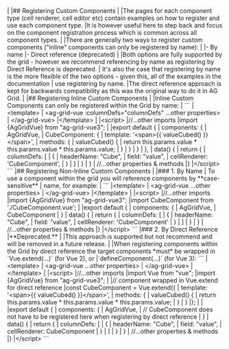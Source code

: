 <framework-specific-section frameworks="vue">
|
|## Registering Custom Components
|
|The pages for each component type (cell renderer, cell editor etc) contain examples on how to register and use each component type.
|It is however useful here to step back and focus on the component registration process which is common across all component types.
|
|There are generally two ways to register custom components ("inline" components can only be registered by name):
|
|- By name
|- Direct reference (deprecated)
|
|Both options are fully supported by the grid - however we recommend referencing by name as registering by Direct Reference is deprecated. 
| It's also the case that registering by name is the more flexible of the two options - given this, all of the examples in the documentation 
| use registering by name.
|The direct reference approach is kept for backwards compatibility as this was the original way to do it in AG Grid.
|
|## Registering Inline Custom Components
|
|Inline Custom Components can only be registered within the Grid by name:
|
</framework-specific-section>

<framework-specific-section frameworks="vue">
```
|&lt;template>
|   &lt;ag-grid-vue :columnDefs="columnDefs" ...other properties>
|   &lt;/ag-grid-vue>
|&lt;/template>
|
|&lt;script>
|//...other imports
|import {AgGridVue} from "ag-grid-vue3";
|
|export default {
|   components: {
|       AgGridVue,
|       CubeComponent: {
|           template: '&lt;span>{{ valueCubed() }}&lt;/span>',
|           methods: {
|               valueCubed() {
|                   return this.params.value * this.params.value * this.params.value;
|               }
|           }
|       }
|   },
|   data() {
|       return {
|           columnDefs: [
|                {
|                   headerName: "Cube",
|                   field: "value",
|                   cellRenderer: 'CubeComponent',     
|               }
|           ]
|       }
|   }
|   //...other properties & methods
|}
|&lt;/script>
```
</framework-specific-section>

<framework-specific-section frameworks="vue">
|## Registering Non-Inline Custom Components
|
|### 1. By Name
| To use a component within the grid you will reference components by **case-sensitive**
| name, for example:
|
</framework-specific-section>

<framework-specific-section frameworks="vue">
```
|&lt;template>
|   &lt;ag-grid-vue ...other properties>
|   &lt;/ag-grid-vue>
|&lt;/template>
|
|&lt;script>
|//...other imports
|import {AgGridVue} from "ag-grid-vue3";
|import CubeComponent from './CubeComponent.vue';
|
|export default {
|   components: {
|       AgGridVue,
|       CubeComponent
|   }
|   data() {
|       return {
|           columnDefs: [
|                {
|                   headerName: "Cube",
|                   field: "value",
|                   cellRenderer: 'CubeComponent'     
|               }
|           ]
|       }
|   }
|   //...other properties & methods
|}
|&lt;/script>
```
</framework-specific-section>

<framework-specific-section frameworks="vue">
|### 2. By Direct Reference
</framework-specific-section>

<framework-specific-section frameworks="vue">
<note>
|**Deprecated.**
|
|This approach is supported but not recommend and will be removed in a future release.
|
</note>
</framework-specific-section>

<framework-specific-section frameworks="vue">
|When registering components within the Grid by direct reference the target components *must* be wrapped in `Vue.extend(...)` (for Vue 2), or
|`defineComponent(...)` (for Vue 3):
</framework-specific-section>

<framework-specific-section frameworks="vue">
```
|&lt;template>
|   &lt;ag-grid-vue ...other properties>
|   &lt;/ag-grid-vue>
|&lt;/template>
|
|&lt;script>
|//...other imports
|import Vue from "vue";
|import {AgGridVue} from "ag-grid-vue3";
|
|// component wrapped in Vue.extend for direct reference
|const CubeComponent = Vue.extend({
|   template: '&lt;span>{{ valueCubed() }}&lt;/span>',
|   methods: {
|       valueCubed() {
|           return this.params.value * this.params.value * this.params.value;
|       }
|   }
|};
|
|
|export default {
|   components: {
|       AgGridVue,
|       // CubeComponent does not have to be registered here when registering by direct reference
|   }
|   data() {
|       return {
|           columnDefs: [
|                {
|                   headerName: "Cube",
|                   field: "value",
|                   cellRenderer: CubeComponent
|               }
|           ]
|       }
|   }
|   //...other properties & methods
|}
|&lt;/script>
```
</framework-specific-section>